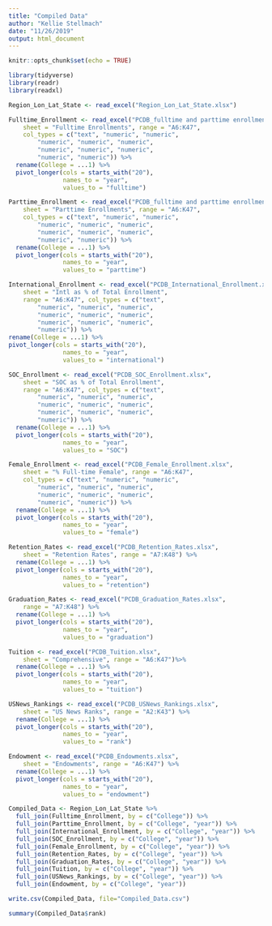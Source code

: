 ```yaml
---
title: "Compiled Data"
author: "Kellie Stellmach"
date: "11/26/2019"
output: html_document
---
```


```r
knitr::opts_chunk$set(echo = TRUE)
```

```r
library(tidyverse)
library(readr)
library(readxl)
```

```r
Region_Lon_Lat_State <- read_excel("Region_Lon_Lat_State.xlsx")
```

```r
Fulltime_Enrollment <- read_excel("PCDB_fulltime and parttime enrollment.xlsx", 
    sheet = "Fulltime Enrollments", range = "A6:K47", 
    col_types = c("text", "numeric", "numeric", 
        "numeric", "numeric", "numeric", 
        "numeric", "numeric", "numeric", 
        "numeric", "numeric")) %>% 
  rename(College = ...1) %>% 
  pivot_longer(cols = starts_with("20"),
               names_to = "year", 
               values_to = "fulltime")
```

```r
Parttime_Enrollment <- read_excel("PCDB_fulltime and parttime enrollment.xlsx", 
    sheet = "Parttime Enrollments", range = "A6:K47", 
    col_types = c("text", "numeric", "numeric", 
        "numeric", "numeric", "numeric", 
        "numeric", "numeric", "numeric", 
        "numeric", "numeric")) %>% 
  rename(College = ...1) %>% 
  pivot_longer(cols = starts_with("20"),
               names_to = "year", 
               values_to = "parttime")

```


```r
International_Enrollment <- read_excel("PCDB_International_Enrollment.xlsx", 
    sheet = "Intl as % of Total Enrollment", 
    range = "A6:K47", col_types = c("text", 
        "numeric", "numeric", "numeric", 
        "numeric", "numeric", "numeric", 
        "numeric", "numeric", "numeric", 
        "numeric")) %>% 
rename(College = ...1) %>% 
pivot_longer(cols = starts_with("20"),
               names_to = "year", 
               values_to = "international")
```


```r
SOC_Enrollment <- read_excel("PCDB_SOC_Enrollment.xlsx", 
    sheet = "SOC as % of Total Enrollment", 
    range = "A6:K47", col_types = c("text", 
        "numeric", "numeric", "numeric", 
        "numeric", "numeric", "numeric", 
        "numeric", "numeric", "numeric", 
        "numeric")) %>% 
  rename(College = ...1) %>% 
  pivot_longer(cols = starts_with("20"),
               names_to = "year", 
               values_to = "SOC")
```

```r
Female_Enrollment <- read_excel("PCDB_Female_Enrollment.xlsx", 
    sheet = "% Full-time Female", range = "A6:K47", 
    col_types = c("text", "numeric", "numeric", 
        "numeric", "numeric", "numeric", 
        "numeric", "numeric", "numeric", 
        "numeric", "numeric")) %>% 
  rename(College = ...1) %>% 
  pivot_longer(cols = starts_with("20"),
               names_to = "year", 
               values_to = "female")
```

```r
Retention_Rates <- read_excel("PCDB_Retention_Rates.xlsx", 
    sheet = "Retention Rates", range = "A7:K48") %>% 
  rename(College = ...1) %>% 
  pivot_longer(cols = starts_with("20"),
               names_to = "year", 
               values_to = "retention")
```

```r
Graduation_Rates <- read_excel("PCDB_Graduation_Rates.xlsx", 
    range = "A7:K48") %>% 
  rename(College = ...1) %>% 
  pivot_longer(cols = starts_with("20"),
               names_to = "year", 
               values_to = "graduation")
```

```r
Tuition <- read_excel("PCDB_Tuition.xlsx", 
    sheet = "Comprehensive", range = "A6:K47")%>% 
  rename(College = ...1) %>% 
  pivot_longer(cols = starts_with("20"),
               names_to = "year", 
               values_to = "tuition")
```

```r
USNews_Rankings <- read_excel("PCDB_USNews_Rankings.xlsx", 
    sheet = "US News Ranks", range = "A2:K43") %>% 
  rename(College = ...1) %>% 
  pivot_longer(cols = starts_with("20"),
               names_to = "year", 
               values_to = "rank")
```

```r
Endowment <- read_excel("PCDB_Endowments.xlsx", 
    sheet = "Endowments", range = "A6:K47") %>% 
  rename(College = ...1) %>% 
  pivot_longer(cols = starts_with("20"),
               names_to = "year", 
               values_to = "endowment")
```

```r
Compiled_Data <- Region_Lon_Lat_State %>% 
  full_join(Fulltime_Enrollment, by = c("College")) %>%
  full_join(Parttime_Enrollment, by = c("College", "year")) %>% 
  full_join(International_Enrollment, by = c("College", "year")) %>% 
  full_join(SOC_Enrollment, by = c("College", "year")) %>% 
  full_join(Female_Enrollment, by = c("College", "year")) %>% 
  full_join(Retention_Rates, by = c("College", "year")) %>%
  full_join(Graduation_Rates, by = c("College", "year")) %>% 
  full_join(Tuition, by = c("College", "year")) %>% 
  full_join(USNews_Rankings, by = c("College", "year")) %>% 
  full_join(Endowment, by = c("College", "year"))

```


```r
write.csv(Compiled_Data, file="Compiled_Data.csv")
```

```r
summary(Compiled_Data$rank)
```






